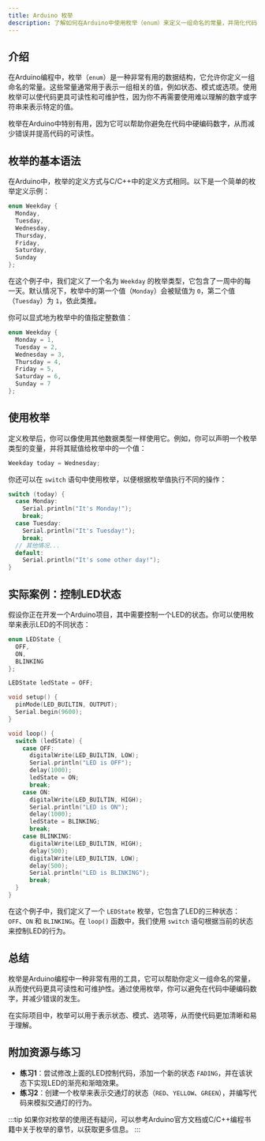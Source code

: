 ```yaml
---
title: Arduino 枚举
description: 了解如何在Arduino中使用枚举（enum）来定义一组命名的常量，并简化代码的可读性和维护性。
---
```


## 介绍

在Arduino编程中，枚举（`enum`）是一种非常有用的数据结构，它允许你定义一组命名的常量。这些常量通常用于表示一组相关的值，例如状态、模式或选项。使用枚举可以使代码更具可读性和可维护性，因为你不再需要使用难以理解的数字或字符串来表示特定的值。

枚举在Arduino中特别有用，因为它可以帮助你避免在代码中硬编码数字，从而减少错误并提高代码的可读性。

## 枚举的基本语法

在Arduino中，枚举的定义方式与C/C++中的定义方式相同。以下是一个简单的枚举定义示例：

```cpp
enum Weekday {
  Monday,
  Tuesday,
  Wednesday,
  Thursday,
  Friday,
  Saturday,
  Sunday
};
```

在这个例子中，我们定义了一个名为 `Weekday` 的枚举类型，它包含了一周中的每一天。默认情况下，枚举中的第一个值（`Monday`）会被赋值为 `0`，第二个值（`Tuesday`）为 `1`，依此类推。

你可以显式地为枚举中的值指定整数值：

```cpp
enum Weekday {
  Monday = 1,
  Tuesday = 2,
  Wednesday = 3,
  Thursday = 4,
  Friday = 5,
  Saturday = 6,
  Sunday = 7
};
```

## 使用枚举

定义枚举后，你可以像使用其他数据类型一样使用它。例如，你可以声明一个枚举类型的变量，并将其赋值给枚举中的一个值：

```cpp
Weekday today = Wednesday;
```

你还可以在 `switch` 语句中使用枚举，以便根据枚举值执行不同的操作：

```cpp
switch (today) {
  case Monday:
    Serial.println("It's Monday!");
    break;
  case Tuesday:
    Serial.println("It's Tuesday!");
    break;
  // 其他情况...
  default:
    Serial.println("It's some other day!");
}
```

## 实际案例：控制LED状态

假设你正在开发一个Arduino项目，其中需要控制一个LED的状态。你可以使用枚举来表示LED的不同状态：

```cpp
enum LEDState {
  OFF,
  ON,
  BLINKING
};

LEDState ledState = OFF;

void setup() {
  pinMode(LED_BUILTIN, OUTPUT);
  Serial.begin(9600);
}

void loop() {
  switch (ledState) {
    case OFF:
      digitalWrite(LED_BUILTIN, LOW);
      Serial.println("LED is OFF");
      delay(1000);
      ledState = ON;
      break;
    case ON:
      digitalWrite(LED_BUILTIN, HIGH);
      Serial.println("LED is ON");
      delay(1000);
      ledState = BLINKING;
      break;
    case BLINKING:
      digitalWrite(LED_BUILTIN, HIGH);
      delay(500);
      digitalWrite(LED_BUILTIN, LOW);
      delay(500);
      Serial.println("LED is BLINKING");
      break;
  }
}
```

在这个例子中，我们定义了一个 `LEDState` 枚举，它包含了LED的三种状态：`OFF`、`ON` 和 `BLINKING`。在 `loop()` 函数中，我们使用 `switch` 语句根据当前的状态来控制LED的行为。

## 总结

枚举是Arduino编程中一种非常有用的工具，它可以帮助你定义一组命名的常量，从而使代码更具可读性和可维护性。通过使用枚举，你可以避免在代码中硬编码数字，并减少错误的发生。

在实际项目中，枚举可以用于表示状态、模式、选项等，从而使代码更加清晰和易于理解。

## 附加资源与练习

- **练习1**：尝试修改上面的LED控制代码，添加一个新的状态 `FADING`，并在该状态下实现LED的渐亮和渐暗效果。
- **练习2**：创建一个枚举来表示交通灯的状态（`RED`、`YELLOW`、`GREEN`），并编写代码来模拟交通灯的行为。

:::tip
如果你对枚举的使用还有疑问，可以参考Arduino官方文档或C/C++编程书籍中关于枚举的章节，以获取更多信息。
:::
